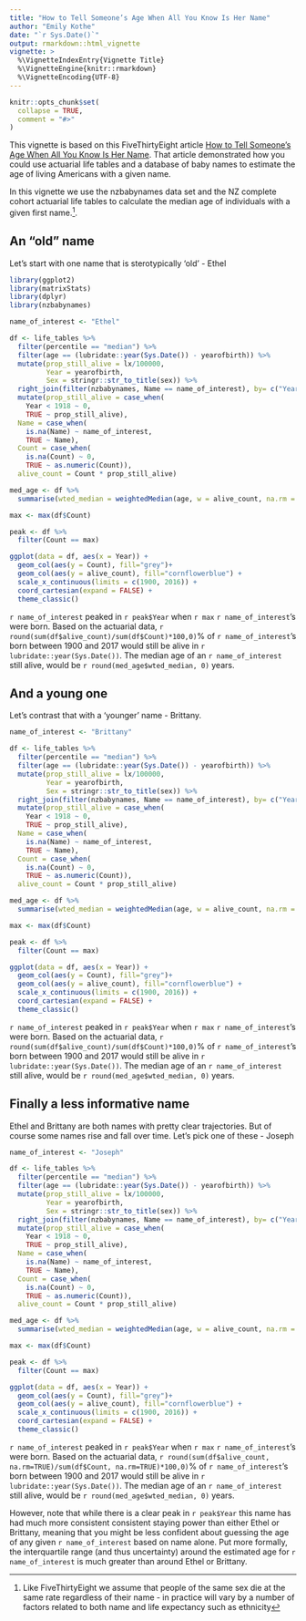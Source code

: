 ```yaml
---
title: "How to Tell Someone’s Age When All You Know Is Her Name"
author: "Emily Kothe"
date: "`r Sys.Date()`"
output: rmarkdown::html_vignette
vignette: >
  %\VignetteIndexEntry{Vignette Title}
  %\VignetteEngine{knitr::rmarkdown}
  %\VignetteEncoding{UTF-8}
---
```


```r
knitr::opts_chunk$set(
  collapse = TRUE,
  comment = "#>"
)
```

This vignette is based on this FiveThirtyEight article [How to Tell Someone’s Age When All You Know Is Her Name](https://fivethirtyeight.com/features/how-to-tell-someones-age-when-all-you-know-is-her-name/#fn-1). That article demonstrated how you could use actuarial life tables and a database of baby names to estimate the age of living Americans with a given name.

In this vignette we use the nzbabynames data set and the NZ complete cohort actuarial life tables to calculate the median age of individuals with a given first name.^[Like FiveThirtyEight we assume that people of the same sex die at the same rate regardless of their name - in practice will vary by a number of factors related to both name and life expectancy such as ethnicity].

## An "old" name

Let's start with one name that is sterotypically 'old' - Ethel

```r
library(ggplot2)
library(matrixStats)
library(dplyr)
library(nzbabynames)

name_of_interest <- "Ethel"

df <- life_tables %>% 
  filter(percentile == "median") %>% 
  filter(age == (lubridate::year(Sys.Date()) - yearofbirth)) %>% 
  mutate(prop_still_alive = lx/100000, 
         Year = yearofbirth, 
         Sex = stringr::str_to_title(sex)) %>% 
  right_join(filter(nzbabynames, Name == name_of_interest), by= c("Year", "Sex")) %>% 
  mutate(prop_still_alive = case_when(
    Year < 1918 ~ 0, 
    TRUE ~ prop_still_alive), 
  Name = case_when(
    is.na(Name) ~ name_of_interest, 
    TRUE ~ Name), 
  Count = case_when(
    is.na(Count) ~ 0, 
    TRUE ~ as.numeric(Count)),
  alive_count = Count * prop_still_alive)

med_age <- df %>% 
  summarise(wted_median = weightedMedian(age, w = alive_count, na.rm = TRUE))

max <- max(df$Count)

peak <- df %>% 
  filter(Count == max)

ggplot(data = df, aes(x = Year)) +
  geom_col(aes(y = Count), fill="grey")+
  geom_col(aes(y = alive_count), fill="cornflowerblue") +
  scale_x_continuous(limits = c(1900, 2016)) +
  coord_cartesian(expand = FALSE) +
  theme_classic()
```

`r name_of_interest` peaked in `r peak$Year` when `r max` `r name_of_interest`'s were born. Based on the actuarial data, `r round(sum(df$alive_count)/sum(df$Count)*100,0)`% of `r name_of_interest`'s born between 1900 and 2017 would still be alive in `r lubridate::year(Sys.Date())`. The median age of an `r name_of_interest` still alive, would be `r round(med_age$wted_median, 0)` years.

## And a young one

Let's contrast that with a 'younger' name - Brittany. 

```r
name_of_interest <- "Brittany"

df <- life_tables %>% 
  filter(percentile == "median") %>% 
  filter(age == (lubridate::year(Sys.Date()) - yearofbirth)) %>% 
  mutate(prop_still_alive = lx/100000, 
         Year = yearofbirth, 
         Sex = stringr::str_to_title(sex)) %>% 
  right_join(filter(nzbabynames, Name == name_of_interest), by= c("Year", "Sex")) %>% 
  mutate(prop_still_alive = case_when(
    Year < 1918 ~ 0, 
    TRUE ~ prop_still_alive), 
  Name = case_when(
    is.na(Name) ~ name_of_interest, 
    TRUE ~ Name), 
  Count = case_when(
    is.na(Count) ~ 0, 
    TRUE ~ as.numeric(Count)),
  alive_count = Count * prop_still_alive)

med_age <- df %>% 
  summarise(wted_median = weightedMedian(age, w = alive_count, na.rm = TRUE))

max <- max(df$Count)

peak <- df %>% 
  filter(Count == max)

ggplot(data = df, aes(x = Year)) +
  geom_col(aes(y = Count), fill="grey")+
  geom_col(aes(y = alive_count), fill="cornflowerblue") +
  scale_x_continuous(limits = c(1900, 2016)) +
  coord_cartesian(expand = FALSE) +
  theme_classic()
```

`r name_of_interest` peaked in `r peak$Year` when `r max` `r name_of_interest`'s were born. Based on the actuarial data, `r round(sum(df$alive_count)/sum(df$Count)*100,0)`% of `r name_of_interest`'s born between 1900 and 2017 would still be alive in `r lubridate::year(Sys.Date())`. The median age of an `r name_of_interest` still alive, would be `r round(med_age$wted_median, 0)` years.

## Finally a less informative name

Ethel and Brittany are both names with pretty clear trajectories. But of course some names rise and fall over time. Let's pick one of these - Joseph 

```r
name_of_interest <- "Joseph"

df <- life_tables %>% 
  filter(percentile == "median") %>% 
  filter(age == (lubridate::year(Sys.Date()) - yearofbirth)) %>% 
  mutate(prop_still_alive = lx/100000, 
         Year = yearofbirth, 
         Sex = stringr::str_to_title(sex)) %>% 
  right_join(filter(nzbabynames, Name == name_of_interest), by= c("Year", "Sex")) %>% 
  mutate(prop_still_alive = case_when(
    Year < 1918 ~ 0, 
    TRUE ~ prop_still_alive), 
  Name = case_when(
    is.na(Name) ~ name_of_interest, 
    TRUE ~ Name), 
  Count = case_when(
    is.na(Count) ~ 0, 
    TRUE ~ as.numeric(Count)),
  alive_count = Count * prop_still_alive)

med_age <- df %>% 
  summarise(wted_median = weightedMedian(age, w = alive_count, na.rm = TRUE))

max <- max(df$Count)

peak <- df %>% 
  filter(Count == max)

ggplot(data = df, aes(x = Year)) +
  geom_col(aes(y = Count), fill="grey")+
  geom_col(aes(y = alive_count), fill="cornflowerblue") +
  scale_x_continuous(limits = c(1900, 2016)) +
  coord_cartesian(expand = FALSE) +
  theme_classic()
```

`r name_of_interest` peaked in `r peak$Year` when `r max` `r name_of_interest`'s were born. Based on the actuarial data, `r round(sum(df$alive_count, na.rm=TRUE)/sum(df$Count, na.rm=TRUE)*100,0)`% of `r name_of_interest`'s born between 1900 and 2017 would still be alive in `r lubridate::year(Sys.Date())`. The median age of an `r name_of_interest` still alive, would be `r round(med_age$wted_median, 0)` years.

However, note that while there is a clear peak in `r peak$Year` this name has had much more consistent consistent staying power than either Ethel or Brittany, meaning that you might be less confident about guessing the age of any given `r name_of_interest` based on name alone. Put more formally, the interquartile range (and thus uncertainty) around the estimated age for `r name_of_interest` is much greater than around Ethel or Brittany.

